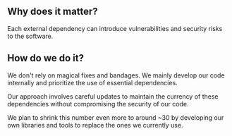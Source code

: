 
## Why does it matter?

<div className="h-2"/>

Each external dependency can introduce vulnerabilities and security risks to the software.

<div className="h-8"/>

<ThreeChart />

<div className="h-8"/>

## How do we do it?

<div className="h-2"/>

We don't rely on magical fixes and bandages. We mainly develop our code internally and prioritize the use of essential dependencies. 

<div className="h-2"/>

Our approach involves careful updates to maintain the currency of these dependencies without compromising the security of our code.

<div className="h-2"/>

We plan to shrink this number even more to around ~30 by developing our own libraries and tools to replace the ones we currently use.